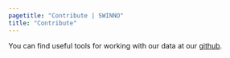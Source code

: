 ```yaml
---
pagetitle: "Contribute | SWINNO"
title: "Contribute"
---
```


You can find useful tools for working with our data at our [github](https://github.com/orgs/swinnoproject).
